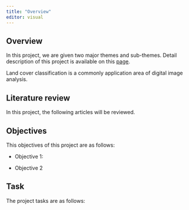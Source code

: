 ```yaml
---
title: "Overview"
editor: visual
---
```


## Overview

In this project, we are given two major themes and sub-themes. Detail description of this project is available on this [page](https://smt201-ay2022-23t1.netlify.app/gisproject).

Land cover classification is a commonly application area of digital image analysis.

## Literature review

In this project, the following articles will be reviewed.

## Objectives 

This objectives of this project are as follows:

-   Objective 1:

-   Objective 2

## Task

The project tasks are as follows:
